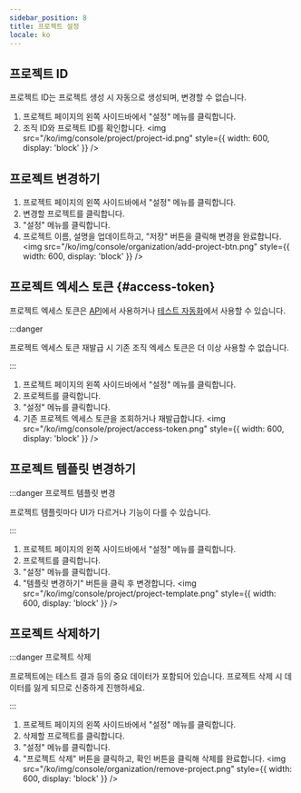 ```yaml
---
sidebar_position: 8
title: 프로젝트 설정
locale: ko
---
```



## 프로젝트 ID

<ProjectMemberPermission prefix="프로젝트 ID 조회는" />

프로젝트 ID는 프로젝트 생성 시 자동으로 생성되며, 변경할 수 없습니다.

1. 프로젝트 페이지의 왼쪽 사이드바에서 "설정" 메뉴를 클릭합니다.
2. 조직 ID와 프로젝트 ID를 확인합니다.
   <img
     src="/ko/img/console/project/project-id.png"
     style={{ width: 600, display: 'block' }}
   />

## 프로젝트 변경하기

<ProjectAdminPermission prefix="프로젝트 변경은" />

1. 프로젝트 페이지의 왼쪽 사이드바에서 "설정" 메뉴를 클릭합니다.
2. 변경할 프로젝트를 클릭합니다.
3. "설정" 메뉴를 클릭합니다.
4. 프로젝트 이름, 설명을 업데이트하고, "저장" 버튼을 클릭해 변경을 완료합니다.
   <img
     src="/ko/img/console/organization/add-project-btn.png"
     style={{ width: 600, display: 'block' }}
   />

## 프로젝트 엑세스 토큰 {#access-token}

프로젝트 엑세스 토큰은 [API](/api)에서 사용하거나 [테스트 자동화](/test-automation)에서 사용할 수 있습니다.

<ProjectAdminPermission prefix="프로젝트 엑세스 토큰 조회 및 재발급은" />

:::danger

프로젝트 엑세스 토큰 재발급 시 기존 조직 엑세스 토큰은 더 이상 사용할 수 없습니다.

:::

1. 프로젝트 페이지의 왼쪽 사이드바에서 "설정" 메뉴를 클릭합니다.
2. 프로젝트를 클릭합니다.
3. "설정" 메뉴를 클릭합니다.
4. 기존 프로젝트 엑세스 토큰을 조회하거나 재발급합니다.
   <img
     src="/ko/img/console/project/access-token.png"
     style={{ width: 600, display: 'block' }}
   />

## 프로젝트 템플릿 변경하기

<OrganizationAdminPermission prefix="프로젝트 템플릿 변경은" />

:::danger 프로젝트 템플릿 변경

프로젝트 템플릿마다 UI가 다르거나 기능이 다를 수 있습니다.

:::

1. 프로젝트 페이지의 왼쪽 사이드바에서 "설정" 메뉴를 클릭합니다.
2. 프로젝트를 클릭합니다.
3. "설정" 메뉴를 클릭합니다.
4. "템플릿 변경하기" 버튼을 클릭 후 변경합니다.
   <img
     src="/ko/img/console/project/project-template.png"
     style={{ width: 600, display: 'block' }}
   />

## 프로젝트 삭제하기

<OrganizationAdminPermission prefix="프로젝트 삭제는" />

:::danger 프로젝트 삭제

프로젝트에는 테스트 결과 등의 중요 데이터가 포함되어 있습니다. 프로젝트 삭제 시 데이터를 잃게 되므로 신중하게 진행하세요.

:::

1. 프로젝트 페이지의 왼쪽 사이드바에서 "설정" 메뉴를 클릭합니다.
2. 삭제할 프로젝트를 클릭합니다.
3. "설정" 메뉴를 클릭합니다.
4. "프로젝트 삭제" 버튼을 클릭하고, 확인 버튼을 클릭해 삭제를 완료합니다.
   <img
     src="/ko/img/console/organization/remove-project.png"
     style={{ width: 600, display: 'block' }}
   />
